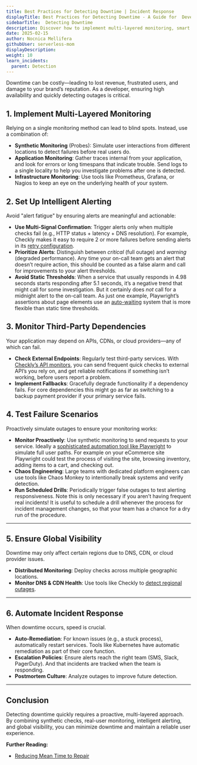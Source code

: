 ```yaml
---
title: Best Practices for Detecting Downtime | Incident Response
displayTitle: Best Practices for Detecting Downtime - A Guide for  Developers
sidebarTitle:  Detecting Downtime
description: Discover how to implement multi‑layered monitoring, smart alerts, third‑party checks, failure drills & global probes to catch outages fast and reduce revenue loss
date: 2025-02-15
author: Nocnica Mellifera
githubUser: serverless-mom
displayDescription: 
weight: 10
learn_incidents:
  parent: Detection
---
```


Downtime can be costly—leading to lost revenue, frustrated users, and damage to your brand’s reputation. As a  developer, ensuring high availability and quickly detecting outages is critical. 


## **1. Implement Multi-Layered Monitoring**

Relying on a single monitoring method can lead to blind spots. Instead, use a combination of:

- **Synthetic Monitoring** (Probes): Simulate user interactions from different locations to detect failures before real users do.
- **Application Monitoring**: Gather traces internal from your application, and look for errors or long timespans that indicate trouble. Send logs to a single locality to help you investigate problems after one is detected.
- **Infrastructure Monitoring**: Use tools like Prometheus, Grafana, or Nagios to keep an eye on the underlying health of your system.

## **2. Set Up Intelligent Alerting**

Avoid "alert fatigue" by ensuring alerts are meaningful and actionable:

- **Use Multi-Signal Confirmation**: Trigger alerts only when multiple checks fail (e.g., HTTP status + latency + DNS resolution). For example, Checkly makes it easy to require 2 or more failures before sending alerts in its [retry configuration](https://www.checklyhq.com/docs/communicate/alerts/configuration).
- **Prioritize Alerts**: Distinguish between *critical* (full outage) and *warning* (degraded performance). Any time your on-call team gets an alert that doesn’t require action, this should be counted as a false alarm and call for improvements to your alert thresholds.
- **Avoid Static Thresholds**: When a service that usually responds in 4.98 seconds starts responding after 5.1 seconds, it’s a negative trend that might call for some investigation. But it certainly does *not* call for a midnight alert to the on-call team. As just one example, Playwright’s assertions about page elements use an [auto-waiting](https://www.checklyhq.com/blog/playwright-auto-waiting/) system that is more flexible than static time thresholds.

## **3. Monitor Third-Party Dependencies**

Your application may depend on APIs, CDNs, or cloud providers—any of which can fail.

- **Check External Endpoints**: Regularly test third-party services. With [Checkly’s API monitors](https://www.checklyhq.com/docs/api-checks/), you can send frequent quick checks to external API’s you rely on, and get reliable notifications if something isn’t working, before users report a problem.
- **Implement Fallbacks**: Gracefully degrade functionality if a dependency fails. For core dependencies this might go as far as switching to a backup payment provider if your primary service fails.


## **4. Test Failure Scenarios**

Proactively simulate outages to ensure your monitoring works:

- **Monitor Proactively**: Use synthetic monitoring to send requests to your service. Ideally a [sophisticated automation tool like Playwright](https://www.checklyhq.com/guides/playwright-testing-to-monitoring/) to simulate full user paths. For example on your eCommerce site Playwright could test the process of visiting the site, browsing inventory, adding items to a cart, and checking out.
- **Chaos Engineering**: Large teams with dedicated platform engineers can use tools like Chaos Monkey to intentionally break systems and verify detection.
- **Run Scheduled Drills**: Periodically trigger false outages to test alerting responsiveness. Note this is only necessary if you aren’t having frequent real incidents! It is useful to schedule a drill whenever the process for incident management changes, so that your team has a chance for a dry run of the procedure.

---

## **5. Ensure Global Visibility**

Downtime may only affect certain regions due to DNS, CDN, or cloud provider issues.

- **Distributed Monitoring**: Deploy checks across multiple geographic locations.
- **Monitor DNS & CDN Health**: Use tools like Checkly to [detect regional outages](https://www.checklyhq.com/docs/monitoring/global-locations/).

---

## **6. Automate Incident Response**

When downtime occurs, speed is crucial.

- **Auto-Remediation**: For known issues (e.g., a stuck process), automatically restart services. Tools like Kubernetes have automatic remediation as part of their core function.
- **Escalation Policies**: Ensure alerts reach the right team (SMS, Slack, PagerDuty). And that incidents are tracked when the team is responding.
- **Postmortem Culture**: Analyze outages to improve future detection.

---

## **Conclusion**

Detecting downtime quickly requires a proactive, multi-layered approach. By combining synthetic checks, real-user monitoring, intelligent alerting, and global visibility, you can minimize downtime and maintain a reliable user experience.

**Further Reading:**

- [Reducing Mean Time to Repair](https://www.checklyhq.com/learn/incidents/mttr-challenges/)